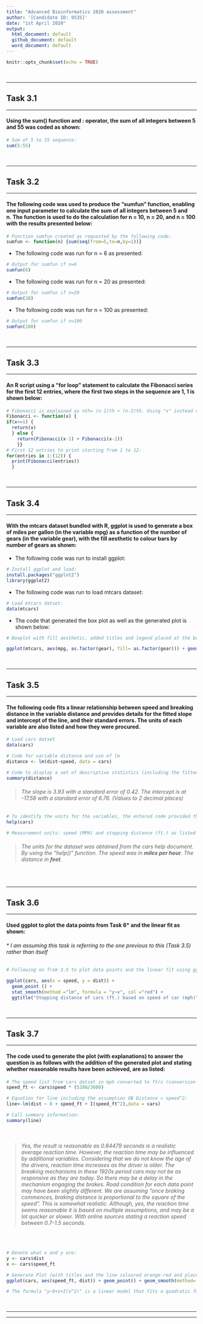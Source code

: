 ```yaml
---
title: "Advanced Bioinformatics 2020 assessment"
author: '[Candidate ID: 9535]'
date: "1st April 2020"
output:
  html_document: default
  github_document: default
  word_document: default
---
```


```r
knitr::opts_chunk$set(echo = TRUE)
```

<p>&nbsp;</p>

___
## Task 3.1
___
#### Using the sum() function and : operator, the sum of all integers between 5 and 55 was coded as shown: 

```r
# Sum of 5 to 55 sequence:
sum(5:55)
```

<p>&nbsp;</p>

___
## Task 3.2
___
#### The following code was used to produce the "sumfun" function, enabling one input parameter to calculate the sum of all integers between 5 and n. The function is used to do the calculation for n = 10, n = 20, and n = 100 with the results presented below:

```r
# Function sumfun created as requested by the following code:
sumfun <- function(n) {sum(seq(from=5,to=n,by=1))}

```

+ The following code was run for n = 6 as presented:
```r
# Output for sumfun if n=6
sumfun(6)
```

+ The following code was run for n = 20 as presented:
```r
# Output for sumfun if n=20
sumfun(20)
```

+ The following code was run for n = 100 as presented:
```r
# Output for sumfun if n=100
sumfun(100)
```

<p>&nbsp;</p>

___
## Task 3.3
___
#### An R script using a "for loop" statement to calculate the Fibonacci series for the first 12 entries, where the first two steps in the sequence are 1, 1  is shown below:

```r
# Fibonacci is explained as nth= (n-1)th + (n-2)th. Using "x" instead of n (as n used prior) and a "for loop" statement.
Fibonacci <- function(x) {
if(x<=1) {
  return(x)
  } else {
    return(Fibonacci(x-1) + Fibonacci(x-2))
    }}
# First 12 entries to print starting from 1 to 12:
for(entries in 1:(12)) { 
  print(Fibonacci(entries))
  }
```

<p>&nbsp;</p>

___
## Task 3.4
___
#### With the mtcars dataset bundled with R, ggplot is used to generate a box of miles per gallon (in the variable mpg) as a function of the number of gears (in the variable gear), with the fill aesthetic to colour bars by number of gears as shown:

+ The following code was run to install ggplot:
```r
# Install ggplot and load:
install.packages("ggplot2")
library(ggplot2)

```

+ The following code was run to load mtcars dataset:
```r
# Load mtcars datset:
data(mtcars)

```

+ The code that generated the box plot as well as the generated plot is shown below:
```r
# Boxplot with fill aesthetic, added titles and legend placed at the bottom for better viewing:

ggplot(mtcars, aes(mpg, as.factor(gear), fill= as.factor(gear))) + geom_boxplot() + ggtitle("Relationship between fuel consumption (mpg) and the number of gears") + xlab("Fuel Consumption (mpg)") + ylab("Gears") + labs(fill = "Bars coloured illustrating number of gears") + theme(legend.position="bottom")

```

<p>&nbsp;</p>

___
## Task 3.5
___
#### The following code fits a linear relationship between speed and breaking distance in the variable distance and provides details for the fitted slope and intercept of the line, and their standard errors. The units of each variable are also listed and how they were procured. 

```r
# Load cars datset
data(cars)

# Code for variable distance and use of lm
distance <- lm(dist~speed, data = cars)

# Code to display a set of descriptive statistics (including the fitted slope and intercept of the line, and their standard errors):
summary(distance)

```

> ###### The slope is 3.93 with a standard error of 0.42. The intercept is at -17.58 with a standard error of 6.76.  *(Values to 2 decimal places)*

```r
# To identify the units for the variables, the entered code provided the information:
help(cars)

# Measurement units: speed (MPH) and stopping distance (ft.) as listed in the cars documentation.
```

> ###### The units for the dataset was obtained from the *cars* help document. By using the "help()" function. The speed was in **miles per hour**. The distance in **feet**.

<p>&nbsp;</p>

___
## Task 3.6
___
#### Used ggplot to plot the data points from Task 6* and the linear fit as shown:
###### * *I am assuming this task is referring to the one previous to this (Task 3.5) rather than itself*

```r
# Following on from 3.5 to plot data points and the linear fit using ggplot. I also coloured the line red and placed headings on the axis as well as a title.

ggplot(cars, aes(x = speed, y = dist)) +
  geom_point () +
  stat_smooth(method ="lm", formula = "y~x", col ="red") +
  ggtitle("Stopping distance of cars (ft.) based on speed of car (mph)") + xlab("Speed (MPH)") + ylab("Stopping Distance (ft.)")

```

<p>&nbsp;</p>

___
## Task 3.7
___
#### The code used to generate the plot (with explanations) to answer the question is as follows with the addition of the generated plot and stating whether reasonable results have been achieved, are as listed:

```r
# The speed list from cars datset in mph converted to ft/s (conversion factor is 5280/3600), in order to estimate reaction time in seconds :
speed_ft <- cars$speed * (5280/3600)

# Equation for line including the assumption OB Distance ∝ speed^2:
line<-lm(dist ~ 0 + speed_ft + I(speed_ft^2),data = cars)

# Call summary information:
summary(line)

```
<p>&nbsp;</p>


> ###### Yes, the result is reasonable as 0.84479 seconds is a realistic average reaction time. However, the reaction time may be influenced by additional variables. Considering that we do not know the age of the drivers, reaction time increases as the driver is older. The breaking mechanisms in these 1920s period cars may not be as responsive as they are today. So there may be a delay in the mechanism engaging the brakes. Road condition for each data point may have been slightly different. We are assuming "once braking commences, braking distance is proportional to the square of the speed". This is somewhat realistic. Although, yes, the reaction time seems reasonable it is based on multiple assumptions, and may be a lot quicker or slower. With online sources stating a reaction speed between 0.7-1.5 seconds.


<p>&nbsp;</p>

```r
# Denote what x and y are:
y <- cars$dist
x <- cars$speed_ft

# Generate Plot (with titles and the line coloured orange-red and placed headings on the axis as well as a title) with the stated formula:
ggplot(cars, aes(speed_ft, dist)) + geom_point() + geom_smooth(method='lm', formula="y~0+x+I(x^2)", col ="orangered2") + labs(title = "The average reaction time for driver to start breaking", x="Car Speed (ft./s)", y="Distance (ft.)")

# The formula "y~0+x+I(x^2)" is a linear model that fits a quadratic formula with zero offset.
```

<p>&nbsp;</p>

___
___

<p>&nbsp;</p>
